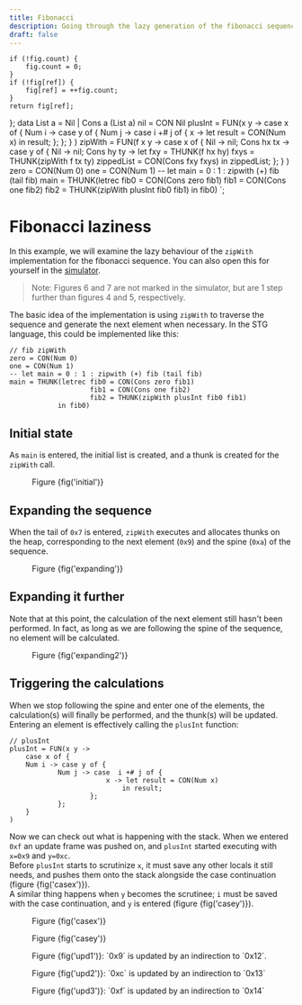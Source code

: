 ```yaml
---
title: Fibonacci
description: Going through the lazy generation of the fibonacci sequence using zipWith.
draft: false
---
```

	if (!fig.count) {
		fig.count = 0;
	} 
	if (!fig[ref]) {
		fig[ref] = ++fig.count;
	}
	return fig[ref];
};
data List a = Nil | Cons a (List a)
nil = CON Nil
plusInt = FUN(x y -> 
	case x of {
	Num i -> case y of {
			Num j -> case  i +# j of {
						x -> let result = CON(Num x)
							in result;
					};
			};
	}
)
zipWith = FUN(f x y -> 
	case x of {
	Nil  -> nil;
	Cons hx tx -> case y of {
				Nil  -> nil;
				Cons hy ty -> let fxy = THUNK(f hx hy)
									fxys = THUNK(zipWith f tx ty)
									zippedList = CON(Cons fxy fxys)
								in zippedList;
				};
	}
)
zero = CON(Num 0)
one = CON(Num 1)
-- let main = 0 : 1 : zipwith (+) fib (tail fib)
main = THUNK(letrec	fib0 = CON(Cons zero fib1)
					fib1 = CON(Cons one fib2)
					fib2 = THUNK(zipWith plusInt fib0 fib1)
			in fib0)
`;

# Fibonacci laziness
In this example, we will examine the lazy behaviour of the `zipWith` implementation for the fibonacci sequence.
You can also open this for yourself in the [simulator](/webstg/?step=87&program=eJx1kl9rgzAUxZ%2BTT3FhL4ZSqH3c6F4KY2PDvazsOW0jzbBaNLK4rd995yZqZX8ENf7Oyb3nBvfaacra49bUpGnFS9Jyz%2FTJNi4yW9AXrauywWcSsZIl6IrWzxnr8lS0zUPpQO42WeKpo%2FktSbHTjSFPVU6fUnBtyzzQrqci8LeRwzK7wveg4vIsFsZRbZq2cLFtwtu86i3Clr16E8k5vPl5lkp%2B2NOrdYc%2BXk7%2FBMRIjDEa9oWBD56c%2FyPzDy%2BuaO%2FIdUPa3Hdo%2BHK%2FyR7REpUO3RhXCKjNKA%2F5cu7mpjYoJ7MPhx7HDn24NBe4GDH%2FxRoTjcObupqc2ULJqjQTkCo5n4fER40yK1rQNaW4UfCdUyUzRbndUuI0psZKyd4Z02NrbXYCwmIaMvQFTPuUvJzqnAJseZGXvw5k%2BK9C7bEWejNQ30t4vCQ%3D&limit=87&e5=8&e16=10&e28=13&e41=15&m4=fig1&m15=fig2&m40=fig3&m59=fig4&m78=fig5&m87=fig8).
> Note: Figures 6 and 7 are not marked in the simulator, but are 1 step further than figures 4 and 5, respectively.

The basic idea of the implementation is using `zipWith` to traverse the sequence and generate the next element when necessary.
In the STG language, this could be implemented like this:
```stg
// fib zipWith
zero = CON(Num 0)
one = CON(Num 1)
-- let main = 0 : 1 : zipwith (+) fib (tail fib)
main = THUNK(letrec	fib0 = CON(Cons zero fib1)
					fib1 = CON(Cons one fib2)
					fib2 = THUNK(zipWith plusInt fib0 fib1)
			in fib0)
```

## Initial state
As `main` is entered, the initial list is created, and a thunk is created for the `zipWith` call.
<figure>
	<MdMachine client:load step={4} program={code} garbage_collection collapse_indirections bind_names>
		<heap/>
	</MdMachine>
	<figcaption>Figure {fig('initial')}</figcaption>
</figure>

## Expanding the sequence
When the tail of `0x7` is entered, `zipWith` executes and allocates thunks on the heap, corresponding to the next element (`0x9`) and the spine (`0xa`) of the sequence.
<figure>
	<MdMachine client:load step={15} program={code} garbage_collection collapse_indirections bind_names entered_thunks={[[5,8]]}>
		<heap/>
	</MdMachine>
	<figcaption>Figure {fig('expanding')}</figcaption>
</figure>

## Expanding it further
Note that at this point, the calculation of the next element still hasn't been performed. In fact, as long as we are following the spine of the sequence, no element will be calculated.
<figure>
	<MdMachine client:load step={40} program={code} garbage_collection collapse_indirections bind_names entered_thunks={[[5,8],[16,10],[28,13]]}>
		<heap/>
	</MdMachine>
	<figcaption>Figure {fig('expanding2')}</figcaption>
</figure>

## Triggering the calculations
When we stop following the spine and enter one of the elements, the calculation(s) will finally be performed, and the thunk(s) will be updated.
Entering an element is effectively calling the `plusInt` function:
```stg
// plusInt
plusInt = FUN(x y -> 
	case x of {
	Num i -> case y of {
			Num j -> case  i +# j of {
						x -> let result = CON(Num x)
							in result;
					};
			};
	}
)
```

Now we can check out what is happening with the stack. When we entered `0xf` an update frame was pushed on, and `plusInt` started executing with `x=0x9` and `y=0xc`.\
Before `plusInt` starts to scrutinize `x`, it must save any other locals it still needs, and pushes them onto the stack alongside the case continuation (figure {fig('casex')}).\
A similar thing happens when `y` becomes the scrutinee; `i` must be saved with the case continuation, and `y` is entered (figure {fig('casey')}).
<figure>
	<MdMachine client:load step={59} program={code} garbage_collection collapse_indirections bind_names entered_thunks={[[5,8],[16,10],[28,13], [41,15]]}>
		<stack/>
	</MdMachine>
	<figcaption>Figure {fig('casex')}</figcaption>
</figure>
<figure>
	<MdMachine client:load step={78} program={code} garbage_collection collapse_indirections bind_names entered_thunks={[[5,8],[16,10],[28,13], [41,15]]}>
		<stack/>
	</MdMachine>
	<figcaption>Figure {fig('casey')}</figcaption>
</figure>
<figure>
	<MdMachine client:load step={60} program={code} garbage_collection collapse_indirections bind_names entered_thunks={[[5,8],[16,10],[28,13], [41,15]]}>
		<heap/>
	</MdMachine>
	<figcaption>Figure {fig('upd1')}: `0x9` is updated by an indirection to `0x12`.</figcaption>
</figure>
<figure>
	<MdMachine client:load step={79} program={code} garbage_collection collapse_indirections bind_names entered_thunks={[[5,8],[16,10],[28,13], [41,15]]}>
		<heap/>
	</MdMachine>
	<figcaption>Figure {fig('upd2')}: `0xc` is updated by an indirection to `0x13`</figcaption>
</figure>
<figure>
	<MdMachine client:load step={87} program={code} garbage_collection collapse_indirections bind_names entered_thunks={[[5,8],[16,10],[28,13], [41,15]]}>
		<heap/>
	</MdMachine>
	<figcaption>Figure {fig('upd3')}: `0xf` is updated by an indirection to `0x14`</figcaption>
</figure>